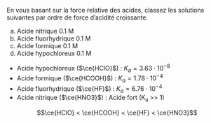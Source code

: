 ::: {.Exercise data-latex=""}

En vous basant sur la force relative des acides, classez les solutions suivantes par ordre de force d'acidité croissante.

a. Acide nitrique 0.1 M  
b. Acide fluorhydrique 0.1 M  
c. Acide formique 0.1 M  
d. Acide hypochloreux 0.1 M

:::

::: {.Answer data-latex=""}

- Acide hypochloreux ($\ce{HClO}$) : $K_a = 3.63 \cdot 10^{-8}$  
- Acide formique ($\ce{HCOOH}$) : $K_a = 1.78 \cdot 10^{-4}$  
- Acide fluorhydrique ($\ce{HF}$) : $K_a = 6.76 \cdot 10^{-4}$  
- Acide nitrique ($\ce{HNO3}$) : Acide fort (K~a~ >> 1)  

$$\ce{HClO} < \ce{HCOOH} < \ce{HF} < \ce{HNO3}$$

:::